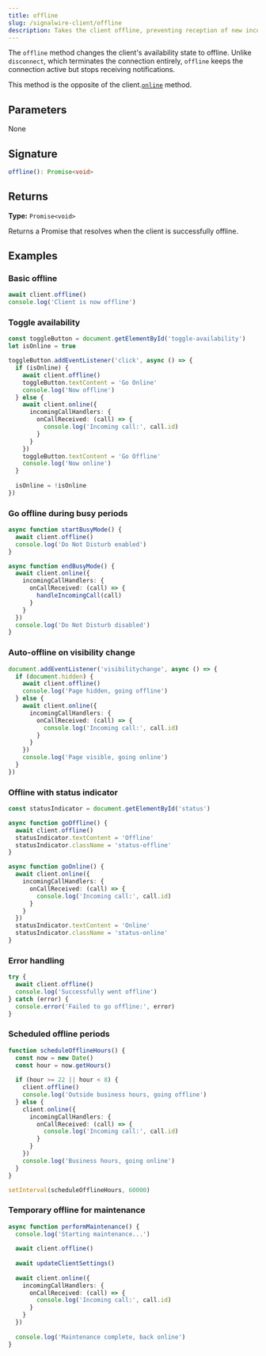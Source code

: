 ```yaml
---
title: offline
slug: /signalwire-client/offline
description: Takes the client offline, preventing reception of new incoming calls and messages while maintaining the connection.
---
```



The `offline` method changes the client's availability state to offline. Unlike `disconnect`, which terminates the connection entirely, `offline` keeps the connection active but stops receiving notifications.

This method is the opposite of the client.[`online`](./online.mdx) method.

## Parameters

None

## Signature

```typescript
offline(): Promise<void>
```

## Returns

**Type:** `Promise<void>`

Returns a Promise that resolves when the client is successfully offline.

## Examples

### Basic offline

```typescript
await client.offline()
console.log('Client is now offline')
```

### Toggle availability

```typescript
const toggleButton = document.getElementById('toggle-availability')
let isOnline = true

toggleButton.addEventListener('click', async () => {
  if (isOnline) {
    await client.offline()
    toggleButton.textContent = 'Go Online'
    console.log('Now offline')
  } else {
    await client.online({
      incomingCallHandlers: {
        onCallReceived: (call) => {
          console.log('Incoming call:', call.id)
        }
      }
    })
    toggleButton.textContent = 'Go Offline'
    console.log('Now online')
  }
  
  isOnline = !isOnline
})
```

### Go offline during busy periods

```typescript
async function startBusyMode() {
  await client.offline()
  console.log('Do Not Disturb enabled')
}

async function endBusyMode() {
  await client.online({
    incomingCallHandlers: {
      onCallReceived: (call) => {
        handleIncomingCall(call)
      }
    }
  })
  console.log('Do Not Disturb disabled')
}
```

### Auto-offline on visibility change

```typescript
document.addEventListener('visibilitychange', async () => {
  if (document.hidden) {
    await client.offline()
    console.log('Page hidden, going offline')
  } else {
    await client.online({
      incomingCallHandlers: {
        onCallReceived: (call) => {
          console.log('Incoming call:', call.id)
        }
      }
    })
    console.log('Page visible, going online')
  }
})
```

### Offline with status indicator

```typescript
const statusIndicator = document.getElementById('status')

async function goOffline() {
  await client.offline()
  statusIndicator.textContent = 'Offline'
  statusIndicator.className = 'status-offline'
}

async function goOnline() {
  await client.online({
    incomingCallHandlers: {
      onCallReceived: (call) => {
        console.log('Incoming call:', call.id)
      }
    }
  })
  statusIndicator.textContent = 'Online'
  statusIndicator.className = 'status-online'
}
```

### Error handling

```typescript
try {
  await client.offline()
  console.log('Successfully went offline')
} catch (error) {
  console.error('Failed to go offline:', error)
}
```

### Scheduled offline periods

```typescript
function scheduleOfflineHours() {
  const now = new Date()
  const hour = now.getHours()
  
  if (hour >= 22 || hour < 8) {
    client.offline()
    console.log('Outside business hours, going offline')
  } else {
    client.online({
      incomingCallHandlers: {
        onCallReceived: (call) => {
          console.log('Incoming call:', call.id)
        }
      }
    })
    console.log('Business hours, going online')
  }
}

setInterval(scheduleOfflineHours, 60000)
```

### Temporary offline for maintenance

```typescript
async function performMaintenance() {
  console.log('Starting maintenance...')
  
  await client.offline()
  
  await updateClientSettings()
  
  await client.online({
    incomingCallHandlers: {
      onCallReceived: (call) => {
        console.log('Incoming call:', call.id)
      }
    }
  })
  
  console.log('Maintenance complete, back online')
}
```

